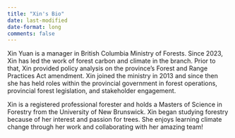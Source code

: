 ```yaml
---
title: "Xin's Bio"
date: last-modified
date-format: long
comments: false
---
```


Xin Yuan is a manager in British Columbia Ministry of Forests. Since
2023, Xin has led the work of forest carbon and climate in the branch.
Prior to that, Xin provided policy analysis on the province's Forest and
Range Practices Act amendment. Xin joined the ministry in 2013 and since
then she has held roles within the provincial government in forest
operations, provincial forest legislation, and stakeholder engagement.

Xin is a registered professional forester and holds a Masters of Science
in Forestry from the University of New Brunswick. Xin began studying
forestry because of her interest and passion for trees. She enjoys
learning climate change through her work and collaborating with her
amazing team!
